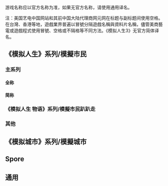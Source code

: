 {{CGroupH|name=Sim|desc=模拟系列游戏}}

<noinclude>
[[Category:电子游戏公共转换组模板|{{SUBPAGENAME}}]]
游戏名称应以官方名称为准，如果无官方名称，请使用通用译名。

注：美国艺电中国网站和其前中国大陆代理商网元网在标题与副标题间使用空格。在台灣、香港等地，遊戲業界普遍以冒號分隔遊戲名稱與資料片名稱，儘管美商藝電或遊戲程式使用冒號、空格或不隔格等不同方法。《模拟人生3》无官方简体译名。

== 《模拟人生》系列/模擬市民 ==
=== 主系列 ===
==== 全称 ====
<!-- 《模拟人生》资料盘/模擬市民資料片 --></noinclude>{{CItem|zh-cn:模拟人生 美好生活;zh-tw:模擬市民：美麗人生;zh-hk:模擬人生：美好生活;|original=The Sims Livin' Large}}
{{CItem|zh-cn:模拟人生 欢乐派对;zh-tw:模擬市民：家庭派對;|original=The Sims House Party}}
{{CItem|zh-cn:模拟人生 燃情约会;zh-tw:模擬市民：非常男女; zh-hk:模擬人生：燃情約會|original=The Sims Hot Date}}
{{CItem|zh-cn:模拟人生 我在休假;zh-tw:模擬人生：歡樂假期;|original=The Sims Vacation}}
{{CItem|zh-cn:模拟人生 家有宠物;zh-tw:模擬人生：寵物世代;|original=The Sims Unleashed}}
{{CItem|zh-cn:模拟人生 超级明星;zh-tw:模擬人生：超級巨星;|original=The Sims Superstar}}
{{CItem|zh-cn:模拟人生 魔幻天地;zh-tw:模擬市民：魔法世界;zh-hk:模擬人生：魔幻天地|original=The Sims Makin' Magic}}
<noinclude><!-- 《模拟人生2》资料盘/模擬市民2資料片 --></noinclude>{{CItem|zh-cn:模拟人生2 大学城;zh-tw:模擬市民2：夢幻大學城;zh-hk:模擬人生2：夢幻大學城;|original=The Sims 2 University}}
{{CItem|zh-cn:模拟人生2 夜生活;zh-tw:模擬市民2：美麗夜未眠;zh-hk:模擬人生2：美麗夜未眠;|original=The Sims 2 Nightlife}}
{{CItem|zh-cn:模拟人生2 我要开店;zh-tw:模擬市民2：開店達人;zh-hk:模擬人生2：開店達人;|original=The Sims 2 Open for Business}}
{{CItem|zh-cn:模拟人生2 宠物当家;zh-tw:模擬市民2：寵物當家;zh-hk:模擬人生2：寵物當家;|original=The Sims 2 Pets}}
{{CItem|zh-cn:模拟人生2 缤纷四季;zh-tw:模擬市民2：度假四季;zh-hk:模擬人生2：繽紛四季;|original=The Sims 2 Seasons}}
{{CItem|zh-cn:模拟人生2 游遍天下;zh-tw:模擬市民2：環遊世界;zh-hk:模擬人生2：環遊世界;|original=The Sims 2 Bon Voyage}}
{{CItem|zh-cn:模拟人生2 休闲时光;zh-tw:模擬市民2：玩耍時光;zh-hk:模擬人生2：休閒時光;|original=The Sims 2 FreeTime}}
{{CItem|zh-cn:模拟人生2 公寓生活;zh-tw:模擬市民2：公寓生活;zh-hk:模擬人生2：公寓生活;|original=The Sims 2 Apartment Life}}
<noinclude><!-- 《模拟人生2》物品包/模擬市民2組合 --></noinclude>{{CItem|zh-cn:模拟人生2 佳节时刻;zh-tw:模擬市民2：佳節時刻;|original=The Sims 2 Holiday Edition/Holiday Party Pack}}
{{CItem|zh-cn:模拟人生2 欢乐家庭;zh-tw:模擬市民2：歡樂家庭組合;|original=The Sims 2 Family Fun Stuff}}
{{CItem|zh-cn:模拟人生2 美满人生;zh-tw:模擬市民2：時尚生活組合;|original=The Sims 2 Glamour Life Stuff}}
{{CItem|zh-cn:模拟人生2 欢乐假期;zh-tw:模擬市民2：冬季派對組合;|original=The Sims 2 Happy Holiday Stuff}}
{{CItem|zh-cn:模拟人生2 非常派对;zh-tw:模擬市民2：玩樂派對組合;|original=The Sims 2 Celebration Stuff}}
{{CItem|zh-cn:模拟人生2 H&M无限风尚;zh-tw:模擬市民2：H&M流行組合;|original=The Sims 2 H&M Fashion Stuff}}
{{CItem|zh-cn:模拟人生2 豆蔻风情;zh-tw:模擬市民2：年輕潮流組合;|original=The Sims 2 Teen Style Stuff}}
{{CItem|zh-cn:模拟人生2 开心厨浴装饰;zh-tw:模擬市民2：廚浴美學組合;|original=The Sims 2 Kitchen & Bath Interior Design Stuff}}
{{CItem|zh-cn:模拟人生2 宜家家居;zh-tw:模擬市民2：IKEA家具設計組合;|original=The Sims 2 IKEA Home Stuff}}
{{CItem|zh-cn:模拟人生2 园艺大师;zh-tw:模擬市民2：花園別墅組合;|original=The Sims 2 Mansion & Garden Stuff}}
<!--3代开始因译名均使用冒号，不会过度转换的写入简称一节即可，无须填入全称。
-->{{CItem|zh-cn:模拟人生3：野心;zh-tw:模擬市民3：夢想起飛;|original=The Sims 3: Ambitions}}
{{CItem|zh-cn:模拟人生3：世代;zh-tw:模擬市民3：花樣年華;|original=The Sims 3: Generations}}
{{CItem|zh-cn:模拟人生3：宠物;zh-tw:模擬市民3：玩美寵物;|original=The Sims 3: Pets}}<noinclude>
==== 简称 ====
<!-- 《模拟人生》资料盘/模擬市民資料片 --></noinclude>
{{CItem|zh-cn:美好生活;zh-tw:美麗人生;|original=Livin' Large}}
{{CItem|zh-cn:欢乐派对;zh-tw:家庭派對;|original=House Party}}
{{CItem|zh-cn:燃情约会;zh-tw:非常男女;|original=Hot Date}}
{{CItem|zh-cn:我在休假;zh-tw:歡樂假期;|original=Vacation}}
{{CItem|zh-cn:家有宠物;zh-tw:寵物世代;|original=Unleashed}}
{{CItem|zh-cn:超级明星;zh-tw:超級巨星;|original=Superstar}}
{{CItem|zh-cn:魔幻天地;zh-tw:魔法世界;|original=Makin' Magic}}
<noinclude><!-- 《模拟人生2》资料盘物品包/模擬市民2資料片組合 --></noinclude>{{CItem|zh-cn:大学城;zh-tw:夢幻大學城;|original=University}}
{{CItem|zh-cn:夜生活;zh-tw:美麗夜未眠;|original=Nightlife}}
{{CItem|zh-cn:我要开店;zh-tw:開店達人;|original=Open for Business}}
{{CItem|zh-cn:宠物当家;zh-tw:寵物當家;|original=Pets}}
{{CItem|zh-cn:缤纷四季;zh-tw:度假四季;zh-hk:繽紛四季;|original=Seasons}}
{{CItem|zh-cn:游遍天下;zh-tw:環遊世界;|original=Bon Voyage}}
{{CItem|zh-cn:休闲时光;zh-tw:玩耍時光;zh-hk:休閒時光|original=FreeTime}}
{{CItem|zh-cn:公寓生活;zh-tw:公寓生活;|original=Apartment Life}}
{{CItem|zh-cn:欢乐家庭;zh-tw:歡樂家庭組合;|original=Family Fun Stuff}}
{{CItem|zh-cn:美满人生;zh-tw:時尚生活組合;|original=Glamour Life Stuff}}
{{CItem|zh-cn:佳节时刻;zh-tw:佳節時刻;|original=Holiday Edition/Holiday Party Pack}}
{{CItem|zh-cn:欢乐假期;zh-tw:冬季派對組合;|original=Happy Holiday Stuff}}
{{CItem|zh-cn:非常派对;zh-tw:玩樂派對組合;|original=Celebration Stuff}}
{{CItem|zh-cn:H&M无限风尚;zh-tw:H&M流行組合;|original=H&M Fashion Stuff}}
{{CItem|zh-cn:豆蔻风情;zh-tw:年輕潮流組合;|original=Teen Style Stuff}}
{{CItem|zh-cn:开心厨浴装饰;zh-tw:廚浴美學組合;|original=Kitchen & Bath Interior Design Stuff}}
{{CItem|zh-cn:宜家家居;zh-tw:IKEA家具設計組合;|original=IKEA Home Stuff}}
{{CItem|zh-cn:园艺大师; zh-tw:花園別墅組合;|original=Mansion & Garden Stuff}}
{{CItem|zh-cn:世界冒险; zh-tw:世界歷險記;|original=TWorld Adventures}}
{{CItem|1=夢想起飛=>zh-cn:野心; 夢想起飛=>zh-sg:野心;|original=Ambitions}}
{{CItem|zh-cn:深夜狂欢;zh-tw:夜店人生;|original=Late Night}}
{{CItem|1=花樣年華=>zh-cn:世代; 花樣年華=>zh-sg:世代;|original=Generations}}
{{CItem|1=玩美寵物=>zh-cn:宠物; 玩美寵物=>zh-sg:宠物;|original=Pets}}
{{CItem|zh-cn:作秀时刻; zh-tw:華麗舞台;|original=Showtime}}
{{CItem|zh-cn:邪恶力量; zh-tw:異能新世紀;|original=Supernatural}}<noinclude>
=== 《模拟人生 物语》系列/模擬市民趴趴走 ===</noinclude>
{{CItem|zh-cn:模拟人生 物语;zh-tw:模擬市民趴趴走;|original=The Sims Stories}}
{{CItem|zh-cn:模拟人生 生活物语;zh-tw:模擬市民趴趴走：人生大冒險;|original=The Sims Life Stories}}
{{CItem|zh-cn:生活物语;zh-tw:人生大冒險;|original=Life Stories}}
{{CItem|zh-cn:模拟人生 宠物物语;zh-tw:模擬市民趴趴走：寵物大挑戰;|original=The Sims Pets Stories}}
{{CItem|zh-cn:宠物物语;zh-tw:寵物大挑戰;|original=Pets Stories}}
{{CItem|zh-cn:模拟人生 孤岛物语;zh-tw:模擬市民趴趴走：荒島歷險記;|original=The Sims Castaway Stories}}
{{CItem|zh-cn:孤岛物语;zh-tw:荒島歷險記;|original=Castaway Stories}}<noinclude>

=== 其他 ===
<!-- 通用 --></noinclude>
{{CItem|zh-cn:模拟人生;zh-tw:模擬市民;zh-hk:模擬人生;|original=The Sims}}
{{CItem|zh-cn:模拟人生2;zh-tw:模擬市民2;zh-hk:模擬人生2;|original=The Sims 2}}
{{CItem|zh-cn:模拟人生3;zh-tw:模擬市民3;zh-hk:模擬人生3;|original=The Sims 3}}
{{CItem|zh-cn:模拟人生4;zh-tw:模擬市民4;zh-hk:模擬人生4;|original=The Sims 4}}
{{CItem|zh-cn:模拟语;zh-tw:模擬市民語;zh-hk:模擬語;|original=Simlish}}
<noinclude><!-- 模拟人生2 --></noinclude>{{CItem|zh-cn:特别版;zh-tw:超值版;|original=Deluxe}}
{{CItem|zh-cn:豪华礼包;zh-tw:雙超值版;|original=Double Deluxe}}
{{CItem|zh-cn:造型中心;zh-tw:美體工坊;|original=Body Shop}}
{{CItem|zh-cn:美丽小屋;zh-tw:夢幻屋坊;|original=Home Crafter}}
<noinclude><!-- 模拟人生 狂欢 --></noinclude>{{CItem|zh-cn:快乐碰;zh-tw:轟炸彈力球;|original=Bumperblast}}
<noinclude><!-- 模拟人生3 --></noinclude>{{CItem|zh-cn:珍藏版本;zh-tw:綠水晶限定版;|original=Collector's Edition}}<noinclude>
== 《模拟城市》系列/模擬城市 ==</noinclude>
{{CItem|zh-cn:模拟城市;zh-tw:模擬城市;|original=SimCity}}
{{CItem|zh-cn:模拟城市4 高峰时刻;zh-tw:模擬城市4：尖峰時刻;zh-hk:模擬城市4：高峰時刻;|original=SimCity 4 Rush Hour}}
{{CItem|zh-cn:高峰时刻;zh-tw:尖峰時刻;zh-hk:高峰時刻;|original=Rush Hour}}
{{CItem|zh-cn:模拟城市 梦想之都;zh-tw:模擬城市：夢之都;|original=SimCity Societies}}
{{CItem|zh-cn:梦想之都;zh-tw:夢之都;|original=Societies}}
{{CItem|zh-cn:模拟城市 梦想之都 度假胜地;zh-tw:模擬城市：度假天堂;|original=SimCity Societies Destinations}}
{{CItem|zh-cn:度假胜地;zh-tw:度假天堂;|original=Destinations}}<noinclude>
== Spore ==</noinclude>
{{CItem|zh-cn:孢子生物创造器;zh-tw:Spore創意大師;|original=Spore Creature Creator}}<noinclude>
== 通用 ==</noinclude>
{{CItem|zh-cn:基础版;zh-tw:主程式;zh-hk:原版;|original=Based game}}
{{CItem|zh-cn:物品包;zh-tw:組合;|original=Stuff pack}}
{{CGroupF}}